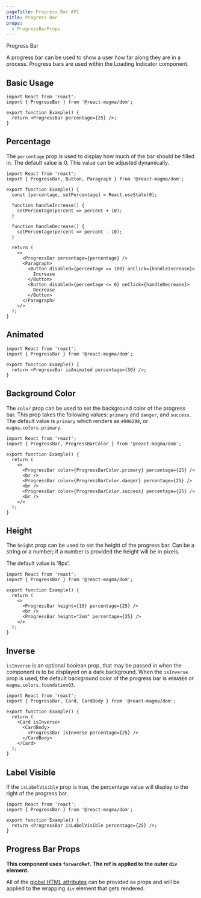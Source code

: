 ```yaml
---
pageTitle: Progress Bar API
title: Progress Bar
props:
  - ProgressBarProps
---
```


<DocsHeading to="/design/progress-bar/" type="api">
  Progress Bar
</DocsHeading>

A progress bar can be used to show a user how far along they are in a process. Progress bars are used within the <Link to="/api/loading-indicator">Loading Indicator</Link> component.

## Basic Usage

```tsx
import React from 'react';
import { ProgressBar } from '@react-magma/dom';

export function Example() {
  return <ProgressBar percentage={25} />;
}
```

## Percentage

The `percentage` prop is used to display how much of the bar should be filled in. The default value is 0. This value can be adjusted dynamically.

```tsx
import React from 'react';
import { ProgressBar, Button, Paragraph } from '@react-magma/dom';

export function Example() {
  const [percentage, setPercentage] = React.useState(0);

  function handleIncrease() {
    setPercentage(percent => percent + 10);
  }

  function handleDecrease() {
    setPercentage(percent => percent - 10);
  }

  return (
    <>
      <ProgressBar percentage={percentage} />
      <Paragraph>
        <Button disabled={percentage >= 100} onClick={handleIncrease}>
          Increase
        </Button>
        <Button disabled={percentage <= 0} onClick={handleDecrease}>
          Decrease
        </Button>
      </Paragraph>
    </>
  );
}
```

## Animated

```tsx
import React from 'react';
import { ProgressBar } from '@react-magma/dom';

export function Example() {
  return <ProgressBar isAnimated percentage={50} />;
}
```

## Background Color

The `color` prop can be used to set the background color of the progress bar. This prop takes the following values: `primary` and `danger`, and `success`.
The default value is `primary` which renders as `#006298`, or `magma.colors.primary`.

```tsx
import React from 'react';
import { ProgressBar, ProgressBarColor } from '@react-magma/dom';

export function Example() {
  return (
    <>
      <ProgressBar color={ProgressBarColor.primary} percentage={25} />
      <br />
      <ProgressBar color={ProgressBarColor.danger} percentage={25} />
      <br />
      <ProgressBar color={ProgressBarColor.success} percentage={25} />
      <br />
    </>
  );
}
```

## Height

The `height` prop can be used to set the height of the progress bar. Can be a string or a number; if a number is provided the height will be in pixels.

The default value is '8px'.

```tsx
import React from 'react';
import { ProgressBar } from '@react-magma/dom';

export function Example() {
  return (
    <>
      <ProgressBar height={10} percentage={25} />
      <br />
      <ProgressBar height="2em" percentage={25} />
    </>
  );
}
```

## Inverse

`isInverse` is an optional boolean prop, that may be passed in when the component is to be displayed on a dark background. When the `isInverse` prop is used,
the default background color of the progress bar is `#00A9E0` or `magma.colors.foundation03`.

```tsx
import React from 'react';
import { ProgressBar, Card, CardBody } from '@react-magma/dom';

export function Example() {
  return (
    <Card isInverse>
      <CardBody>
        <ProgressBar isInverse percentage={25} />
      </CardBody>
    </Card>
  );
}
```

## Label Visible

If the `isLabelVisible` prop is true, the percentage value will display to the right of the progress bar.

```tsx
import React from 'react';
import { ProgressBar } from '@react-magma/dom';

export function Example() {
  return <ProgressBar isLabelVisible percentage={25} />;
}
```

## Progress Bar Props

**This component uses `forwardRef`. The ref is applied to the outer `div` element.**

All of the [global HTML attributes](https://developer.mozilla.org/en-US/docs/Web/HTML/Global_attributes) can be provided as props and will be applied to the wrapping `div` element that gets rendered.

<ProgressBarProps />
